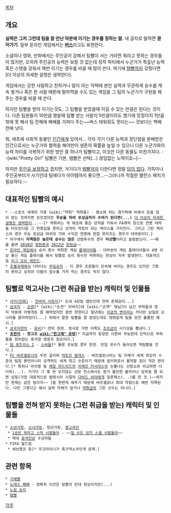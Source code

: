 [[목차]]
== 개요 ==
'''실력은 그저 그런데 팀을 잘 만난 덕분에 이기는 경우를 칭하는 말.''' 네 글자로 말하면 '''묻어가기'''. 일부 온라인 게임에서는 '''[[버스]]'''라고도 표현한다.

소설이나 영화, 만화에서는 주인공이 강해서 팀빨이 서는 거라면 뭐라고 못하는 경우들이 많지만, 오히려 주인공의 능력은 보잘 것 없는데 정작 파티에서 누군가가 특출난 능력 혹은 스탯을 갖춰서 매번 이기는 경우를 비꼴 때 많이 쓴다. 여기에 [[템빨]]까지 갖췄다면 [더 이상의 자세한 설명은 생략한다].

게임에서는 강한 사람하고 친하거나 많이 아는 덕택에 본인 실력과 무관하게 승수를 계속 쌓거나 혹은 한 사람 때문에 말아먹을 수도 있는 게임을 그 팀의 누군가가 구원을 해주는 경우를 비꼴 때 쓴다.

하지만 팀빨을 받아 이기는것도, 그 팀빨을 받았을때 이길 수 있는 만큼은 된다는 것이다. 다른 팀원들이 10만큼 했을때 팀빨 받는 사람이 5만큼이라도 했기에 망정이지 1만큼밖에 못 해서 팀 전체에 패배를 가져다 주는~~버스 태워줘도 못타는~~ 것보다는 백배 천배 낫다.

뭐, 애초에 사회적 동물인 [[인간]]에게 있어서... 각자 각기 다른 능력과 장단점을 분배받은 인간으로서는 누군가와 협력을 해야만이 생존의 확률을 높일 수 있으니 다른 누군가와의 능력 차이를 극복하기 위한 방안 중 하나가 팀빨이고, 이것은 다른 동물도 마찬가지다. --[wiki:"Pretty Girl" 팀빨은 기본, 템빨은 선택(...) 끊임없는 노력이죠~]--

하지만 [[주인공 보정]]하고 겹치면, 거기다가 [[템빨]]까지 더한다면 정말 [[답이 없다]]. 가뜩이나 주인공부터가 사기인데 팀에다가 아이템까지 좋으면...--그러니까 적절한 밸런스 패치가 필요하다.--

== 대표적인 팀빨의 예시 ==
 * --스포츠 세계의 각종 [wiki:"먹튀" 먹튀들] - 평소에 하는 경기력에 비해서 돈을 많이 받는 것까지면 모르겠지만 '''우승을 하여 포상금까지 수여가 된다면(...)''' [[더 이상의 자세한 설명은 생략한다]]...--[* 먹튀라는 게 애초에 좋은 성적을 거둬서 FA계약 등으로 연봉 대박을 터뜨린다음 그 연봉값을 못하고 성적이 막장이 되는 케이스를 가리킨다. 그리고 그런 케이스의 경우 우승 포상금 따위의 가외 수익은 연봉에 한참 못미치는 경우가 대부분이다.] 
 * 야구에서 '''자책점은 높은데 승수는 많은''' 선발투수의 경우 '''타선빨'''이라고 놀림받는다. ~~예를 들면 [[2010년]] [[양현종]]과 [[2012년]] [[장원삼]]~~
 * [[온라인 게임]]에서 승리 횟수 먹튀한 게임 [[플레이어]]들 - 대부분의 게임 플레이어들이 4명 이상 통신 게임 플레이를 해서 팀빨로 승리 횟수만 먹튀하는 현상이 자주 발생한다. 대표적으로 [[리그 오브 레전드]].
 * [[조별과제]]에서 나타나는 [[무임승차]] - 이 경우 조원들이 단속해 버리는 경우도 있지만 그렇지 못하고 오히려 이들이 점수를 거저 먹는 경우도 적지 않다.

== 팀빨로 먹고사는 (그런 취급을 받는) 캐릭터 및 인물들 == 
 * [[사키(만화)]] - [[칸바라 사토미]][* 도내 4강팀 캡틴인데 전혀 존재감이...]
 * [[삼국지]] - [[손권]][* [wiki:"손견" 아버지]와 [wiki:"손책" 형님]이 남긴 부하들과 영지 덕분에 어떻게든 잘 해먹었지만 중반 한정이고 말년에는 [[이궁의 변]]이라는 커다란 삽질로 오나라를 말아먹었다(...) 위에서 말한 팀빨을 잘 받았는데도 형편없게 팀을 망친 훌륭한 예시.]
 * [[삼국지연의]] - [[유비]][* 연의 한정. 정사로 가면 이쪽도 [[조조]]급의 사기성을 뽐낸다.]
 * '''[[초한지]] - 한고조 [[wiki:"한고제" 유방]]'''[* 지금까지 등장한 이른바 무능한데 인덕으로 부하들을 휘어잡는 중국형 영웅의 원조이다.]
 * [[팀 포트리스 2]] - [[스씨]]들[* 물론 초보일 경우 한정. 만일 굇수가 들어오면 역팀빨을 건다.]
 * [[FC 바르셀로나]]의 주전 골키퍼 [[빅토르 발데스]] - 바르셀로나라는 팀 자체가 세계 최강의 수준의 팀일 뿐만아니라 공격력도 세계 최고 수준이기 때문에 골키퍼로서 활약할 일이 적은 편이다.[* 특히나 라이벌 팀 [[레알 마드리드]]의 [[이케르 카시야스]]의 눈물나는 선방쇼와 비교하면 더더욱(...). 거기다 그 몇 번 오지않는 선방 찬스에서도 뭔가 불안한 볼처리나 잊혀질 쯤 되면 삽질(가장 대표적으로 발렌시아 시절의 [[다비드 비야]]에게 일촌패스(. .)를 한 것.)~~하지만 현재는 같은 팀이지~~ ]을 한번씩 해주기 때문에 바르셀로나 최대 약점으로 매번 지목된다. 다만 그렇다고 해서 실력 자체가 없거나 [[먹튀]]급의 그런 선수는 아니다.]

== 팀빨을 전혀 받지 못하는 (그런 취급을 받는) 캐릭터 및 인물들 ==
 * [[소년가장]], [[소녀가장]], 청년가장, [[영고라인]]
  * [[1승만 하라고 스막 시발들아]] - ~~[[질 수도 있지 스갤 시발들아]]~~
  * 역대 [[윤석민상]] 수상자들
 * FIFA 월드컵
  * 셰브첸코 등[* 우크라이나가 축구약소국인게 문제.]

== 관련 항목 ==
 * [[기체빨]]
 * [[노데스 패배]] - 정확히 이것은 팀빨의 반대 현상이지만(...)
 * [[노킬 승리]]
 * [[템빨]]

[[각주]]

